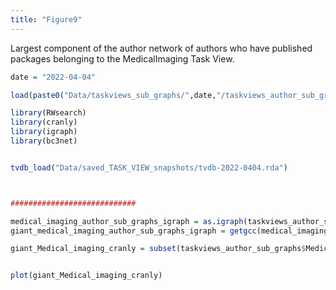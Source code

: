 ```yaml
---
title: "Figure9"
---
```


Largest component of the author network of authors who have published packages belonging to the MedicalImaging Task View.

```r
date = "2022-04-04"

load(paste0("Data/taskviews_sub_graphs/",date,"/taskviews_author_sub_graphs_",date,".RData"))

library(RWsearch)
library(cranly)
library(igraph)
library(bc3net)


tvdb_load("Data/saved_TASK_VIEW_snapshots/tvdb-2022-0404.rda")



############################

medical_imaging_author_sub_graphs_igraph = as.igraph(taskviews_author_sub_graphs$MedicalImaging)
giant_medical_imaging_author_sub_graphs_igraph = getgcc(medical_imaging_author_sub_graphs_igraph)

giant_Medical_imaging_cranly = subset(taskviews_author_sub_graphs$MedicalImaging, author = V(giant_medical_imaging_author_sub_graphs_igraph)$name, only = TRUE, exact = TRUE)


plot(giant_Medical_imaging_cranly)

```


